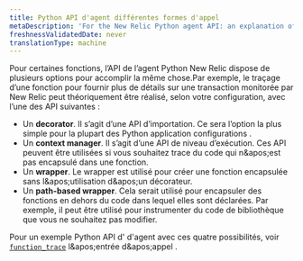 ```yaml
---
title: Python API d'agent différentes formes d'appel
metaDescription: 'For the New Relic Python agent API: an explanation of varied call forms for some API functions.'
freshnessValidatedDate: never
translationType: machine
---
```


Pour certaines fonctions, l’API de l’agent Python New Relic dispose de plusieurs options pour accomplir la même chose.Par exemple, le traçage d’une fonction pour fournir plus de détails sur une transaction monitorée par New Relic peut théoriquement être réalisé, selon votre configuration, avec l’une des API suivantes :

* Un <DNT>**decorator**</DNT>. Il s’agit d’une API d’importation. Ce sera l’option la plus simple pour la plupart des Python application configurations .
* Un <DNT>**context manager**</DNT>. Il s’agit d’une API de niveau d’exécution. Ces API peuvent être utilisées si vous souhaitez trace du code qui n&amp;apos;est pas encapsulé dans une fonction.
* Un <DNT>**wrapper**</DNT>. Le wrapper est utilisé pour créer une fonction encapsulée sans l&amp;apos;utilisation d&amp;apos;un décorateur.
* Un <DNT>**path-based wrapper**</DNT>. Cela serait utilisé pour encapsuler des fonctions en dehors du code dans lequel elles sont déclarées. Par exemple, il peut être utilisé pour instrumenter du code de bibliothèque que vous ne souhaitez pas modifier.

Pour un exemple Python API d&apos; d&apos;agent avec ces quatre possibilités, voir [`function_trace`](/docs/agents/python-agent/python-agent-api/function_trace) l&amp;apos;entrée d&amp;apos;appel .